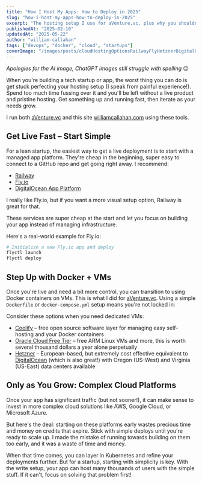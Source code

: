```yaml
---
title: "How I Host My Apps: How to Deploy in 2025"
slug: "how-i-host-my-apps-how-to-deploy-in-2025"
excerpt: "The hosting setup I use for aVenture.vc, plus why you shouldn't waste time with complex cloud services when starting out."
publishedAt: "2025-02-10"
updatedAt: "2025-05-22"
author: "william-callahan"
tags: ["devops", "docker", "cloud", "startups"]
coverImage: "/images/posts/cloudHostingOptionsRailwayFlyHetznerDigitalOcean.jpg"
---
```


_Apologies for the AI image, ChatGPT images still struggle with spelling_  😉

When you're building a tech startup or app, the worst thing you can do is get stuck perfecting your hosting setup (I speak from painful experience!). Spend too much time fussing over it and you'll be left without a live product and pristine hosting. Get something up and running fast, then iterate as your needs grow.

I run both [aVenture.vc](https://aventure.vc) and this site [williamcallahan.com](https://williamcallahan.com) using these tools.

## Get Live Fast – Start Simple

For a lean startup, the easiest way to get a live deployment is to start with a managed app platform. They're cheap in the beginning, super easy to connect to a GitHub repo and get going right away. I recommend:
- [Railway](https://railway.app)
- [Fly.io](https://fly.io)
- [DigitalOcean App Platform](https://www.digitalocean.com/products/app-platform)

I really like Fly.io, but if you want a more visual setup option, Railway is great for that.

These services are super cheap at the start and let you focus on building your app instead of managing infrastructure.

Here's a real-world example for Fly.io:

```bash
# Initialize a new Fly.io app and deploy
flyctl launch
flyctl deploy
```

## Step Up with Docker + VMs

Once you're live and need a bit more control, you can transition to using Docker containers on VMs. This is what I did for [aVenture.vc](https://aventure.vc). Using a simple `Dockerfile` or `docker-compose.yml` setup means you're not locked in:

Consider these options when you need dedicated VMs:
- [Coolify](https://coolify.io) – free open source software layer for managing easy self-hosting and your Docker containers
- [Oracle Cloud Free Tier](https://www.oracle.com/cloud/free/) – free ARM Linux VMs and more, this is worth several thousand dollars a year alone perpetually
- [Hetzner](https://www.hetzner.com) – European-based, but extremely cost effective equivalent to [DigitalOcean](https://digitalocean.com) (which is also great!) with Oregon (US-West) and Virginia (US-East) data centers available

## Only as You Grow: Complex Cloud Platforms

Once your app has significant traffic (but not sooner!), it can make sense to invest in more complex cloud solutions like AWS, Google Cloud, or Microsoft Azure.

But here's the deal: starting on these platforms early wastes precious time and money on credits that expire. Stick with simple deploys until you're ready to scale up. I made the mistake of running towards building on them too early, and it was a waste of time and money.

When that time comes, you can layer in Kubernetes and refine your deployments further. But for a startup, starting with simplicity is key. With the write setup, your app can host many thousands of users with the simple stuff. If it can't, focus on solving that problem first!
